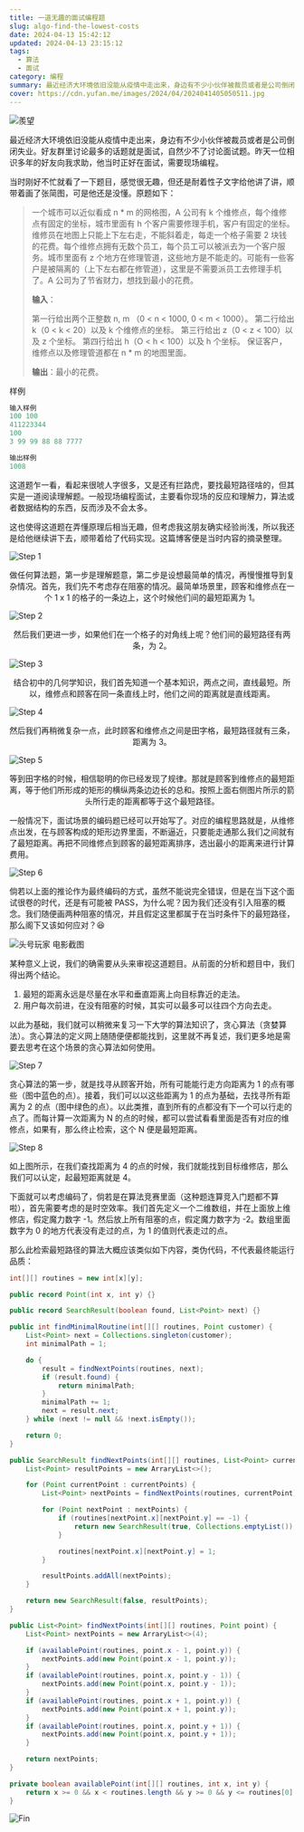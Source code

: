 ```yaml
---
title: 一道无趣的面试编程题
slug: algo-find-the-lowest-costs
date: 2024-04-13 15:42:12
updated: 2024-04-13 23:15:12
tags:
  - 算法
  - 面试
category: 编程
summary: 最近经济大环境依旧没能从疫情中走出来，身边有不少小伙伴被裁员或者是公司倒闭失业。好友群里讨论最多的话题就是面试，自然少不了讨论面试题。
cover: https://cdn.yufan.me/images/2024/04/2024041405050511.jpg
---
```


![羨望](https://cdn.yufan.me/images/2024/04/2024041513050511.jpg)

最近经济大环境依旧没能从疫情中走出来，身边有不少小伙伴被裁员或者是公司倒闭失业。好友群里讨论最多的话题就是面试，自然少不了讨论面试题。昨天一位相识多年的好友向我求助，他当时正好在面试，需要现场编程。

当时刚好不忙就看了一下题目，感觉很无趣，但还是耐着性子文字给他讲了讲，顺带着画了张简图，可是他还是没懂。原题如下：

> 一个城市可以近似看成 n \* m 的网格图，A 公司有 k 个维修点，每个维修点有固定的坐标，城市里面有 h 个客户需要修理手机，客户有固定的坐标。维修员在地图上只能上下左右走，不能斜着走，每走一个格子需要 2 块钱的花费。每个维修点拥有无数个员工，每个员工可以被派去为一个客户服务。城市里面有 z 个地方在修理管道，这些地方是不能走的。可能有一些客户是被隔离的（上下左右都在修管道），这里是不需要派员工去修理手机了。A 公司为了节省财力，想找到最小的花费。
>
> **输入**：
>
> 第一行给出两个正整数 n, m （0 \< n \< 1000, 0 \< m \< 1000）。
> 第二行给出 k（0 \< k \< 20）以及 k 个维修点的坐标。
> 第三行给出 z（0 \< z \< 100）以及 z 个坐标。
> 第四行给出 h（O \< h \< 100）以及 h 个坐标。
> 保证客户，维修点以及修理管道都在 n \* m 的地图里面。
>
> **输出**：最小的花费。

样例

```java
输入样例
100 100
411223344
100
3 99 99 88 88 7777

输出样例
1008
```

这道题乍一看，看起来很唬人字很多，又是还有拦路虎，要找最短路径啥的，但其实是一道阅读理解题。一般现场编程面试，主要看你现场的反应和理解力，算法或者数据结构的东西，反而涉及不会太多。

这也使得这道题在弄懂原理后相当无趣，但考虑我这朋友确实经验尚浅，所以我还是给他继续讲下去，顺带着给了代码实现。这篇博客便是当时内容的摘录整理。

![Step 1](https://cdn.yufan.me/images/recaps/algo-minimal-costs/step1.svg)

<center>
	做任何算法题，第一步是理解题意，第二步是设想最简单的情况，再慢慢推导到复杂情况。首先，我们先不考虑存在阻塞的情况。最简单场景里，顾客和维修点在一个
	1 x 1 的格子的一条边上，这个时候他们间的最短距离为 1。
</center>

![Step 2](https://cdn.yufan.me/images/recaps/algo-minimal-costs/step2.svg)

<center>然后我们更进一步，如果他们在一个格子的对角线上呢？他们间的最短路径有两条，为 2。</center>

![Step 3](https://cdn.yufan.me/images/recaps/algo-minimal-costs/step3.svg)

<center>
	结合初中的几何学知识，我们首先知道一个基本知识，两点之间，直线最短。所以，维修点和顾客在同一条直线上时，他们之间的距离就是直线距离。
</center>

![Step 4](https://cdn.yufan.me/images/recaps/algo-minimal-costs/step4.svg)

<center>然后我们再稍微复杂一点，此时顾客和维修点之间是田字格，最短路径就有三条，距离为 3。</center>

![Step 5](https://cdn.yufan.me/images/recaps/algo-minimal-costs/step5.svg)

<center>
	等到田字格的时候，相信聪明的你已经发现了规律。那就是顾客到维修点的最短距离，等于他们所形成的矩形的横纵两条边边长的总和。按照上面右侧图片所示的箭头所行走的距离都等于这个最短路径。
</center>

一般情况下，面试场景的编码题已经可以开始写了。对应的编程思路就是，从维修点出发，在与顾客构成的矩形边界里面，不断逼近，只要能走通那么我们之间就有了最短距离。再把不同维修点到顾客的最短距离排序，选出最小的距离来进行计算费用。

![Step 6](https://cdn.yufan.me/images/recaps/algo-minimal-costs/step6.svg)

倘若以上面的推论作为最终编码的方式，虽然不能说完全错误，但是在当下这个面试很卷的时代，还是有可能被 PASS，为什么呢？因为我们还没有引入阻塞的概念。我们随便画两种阻塞的情况，并且假定这里都属于在当时条件下的最短路径，那么阁下又该如何应对？😆

![头号玩家 电影截图](https://cdn.yufan.me/images/2024/04/2024041510373084.jpg)

某种意义上说，我们的确需要从头来审视这道题目。从前面的分析和题目中，我们得出两个结论。

1. 最短的距离永远是尽量在水平和垂直距离上向目标靠近的走法。
2. 用户每次前进，在没有阻塞的时候，其实可以最多可以往四个方向去走。

以此为基础，我们就可以稍微来复习一下大学的算法知识了，贪心算法（贪婪算法）。贪心算法的定义网上随随便便都能找到，这里就不再复述，我们更多地是需要去思考在这个场景的贪心算法如何使用。

![Step 7](https://cdn.yufan.me/images/recaps/algo-minimal-costs/step7.svg)

贪心算法的第一步，就是找寻从顾客开始，所有可能能行走方向距离为 1 的点有哪些（图中蓝色的点）。接着，我们可以以这些距离为 1 的点为基础，去找寻所有距离为 2 的点（图中绿色的点）。以此类推，直到所有的点都没有下一个可以行走的点了。而每计算一次距离为 N 的点的时候，都可以尝试看看里面是否有对应的维修点，如果有，那么终止检索，这个 N 便是最短距离。

![Step 8](https://cdn.yufan.me/images/recaps/algo-minimal-costs/step8.svg)

如上图所示，在我们查找距离为 4 的点的时候，我们就能找到目标维修店，那么我们可以认定，起最短距离就是 4。

下面就可以考虑编码了，倘若是在算法竞赛里面（这种题连算竞入门题都不算啦），首先需要考虑的是时空效率。我们首先定义一个二维数组，并在上面放上维修店，假定魔力数字 -1。然后放上所有阻塞的点，假定魔力数字为 -2。数组里面数字为 0 的地方代表没有走过的点，为 1 的值则代表走过的点。

那么此检索最短路径的算法大概应该类似如下内容，类伪代码，不代表最终能运行品质：

```java
int[][] routines = new int[x][y];

public record Point(int x, int y) {}

public record SearchResult(boolean found, List<Point> next) {}

public int findMinimalRoutine(int[][] routines, Point customer) {
    List<Point> next = Collections.singleton(customer);
    int minimalPath = 1;

    do {
        result = findNextPoints(routines, next);
        if (result.found) {
            return minimalPath;
        }
        minimalPath += 1;
        next = result.next;
    } while (next != null && !next.isEmpty());

    return 0;
}

public SearchResult findNextPoints(int[][] routines, List<Point> currentPoints) {
    List<Point> resultPoints = new ArraryList<>();

    for (Point currentPoint : currentPoints) {
        List<Point> nextPoints = findNextPoints(routines, currentPoint);

        for (Point nextPoint : nextPoints) {
            if (routines[nextPoint.x][nextPoint.y] == -1) {
                return new SearchResult(true, Collections.emptyList());
            }

            routines[nextPoint.x][nextPoint.y] = 1;
        }

        resultPoints.addAll(nextPoints);
    }

    return new SearchResult(false, resultPoints);
}

public List<Point> findNextPoints(int[][] routines, Point point) {
    List<Point> nextPoints = new ArraryList<>(4);

    if (availablePoint(routines, point.x - 1, point.y)) {
        nextPoints.add(new Point(point.x - 1, point.y));
    }
    if (availablePoint(routines, point.x, point.y - 1)) {
        nextPoints.add(new Point(point.x, point.y - 1));
    }
    if (availablePoint(routines, point.x + 1, point.y)) {
        nextPoints.add(new Point(point.x + 1, point.y));
    }
    if (availablePoint(routines, point.x, point.y + 1)) {
        nextPoints.add(new Point(point.x, point.y + 1));
    }

    return nextPoints;
}

private boolean availablePoint(int[][] routines, int x, int y) {
    return x >= 0 && x < routines.length && y >= 0 && y <= routines[0].length && (routines[x][y] == 0 || routines[x][y] == -1);
}
```

![Fin](https://cdn.yufan.me/images/2024/06/2024062101010412.jpg)
